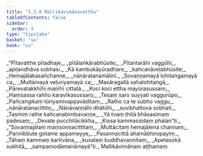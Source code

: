 ```yaml
---
title: "1.3.8 Mallikāvimānavatthu"
tableOfContents: false
sidebar:
  order: 9
type: "tipitaka"
basket: "su"
book: "vv"
---
```



<DynamicBreadcrumb />

<Division number="658" book="vv">

<Paragraph number="498" type="verses" book="vv">
_“Pītavatthe pītadhaje,_  
_pītālaṅkārabhūsite;_  
_Pītantarāhi vaggūhi,_  
_apiḷandhāva sobhasi._  

</Paragraph>

</Division>
<Division number="659" book="vv">

<Paragraph number="499" type="verses" book="vv">
_Kā kambukāyūradhare,_  
_kañcanāveḷabhūsite;_  
_Hemajālakasañchanne,_  
_nānāratanamālinī._  

</Paragraph>

</Division>
<Division number="660" book="vv">

<Paragraph number="500" type="verses" book="vv">
_Sovaṇṇamayā lohitaṅgamayā ca,_  
_Muttāmayā veḷuriyamayā ca;_  
_Masāragallā sahalohitaṅgā,_  
_Pārevatakkhīhi maṇīhi cittatā._  

</Paragraph>

</Division>
<Division number="661" book="vv">

<Paragraph number="501" type="verses" book="vv">
_Koci koci ettha mayūrasussaro,_  
_Haṃsassa rañño karavīkasussaro;_  
_Tesaṃ saro suyyati vaggurūpo,_  
_Pañcaṅgikaṃ tūriyamivappavāditaṃ._  

</Paragraph>

</Division>
<Division number="662" book="vv">

<Paragraph number="502" type="verses" book="vv">
_Ratho ca te subho vaggu,_  
_nānāratanacittito;_  
_Nānāvaṇṇāhi dhātūhi,_  
_suvibhattova sobhati._  

</Paragraph>

</Division>
<Division number="663" book="vv">

<Paragraph number="503" type="verses" book="vv">
_Tasmiṃ rathe kañcanabimbavaṇṇe,_  
_Yā tvaṃ ṭhitā bhāsasimaṃ padesaṃ;_  
_Devate pucchitācikkha,_  
_Kissa kammassidaṃ phalan”ti._  

</Paragraph>

</Division>
<Division number="664" book="vv">

<Paragraph number="504" type="verses" book="vv">
_“Sovaṇṇajālaṃ maṇisoṇṇacittitaṃ,_  
_Muttācitaṃ hemajālena channaṃ;_  
_Parinibbute gotame appameyye,_  
_Pasannacittā ahamābhiropayiṃ._  

</Paragraph>

</Division>
<Division number="665" book="vv">

<Paragraph number="505" type="verses" book="vv">
_Tāhaṃ kammaṃ karitvāna,_  
_kusalaṃ buddhavaṇṇitaṃ;_  
_Apetasokā sukhitā,_  
_sampamodāmanāmayā”ti._  


</Paragraph>
</Division>

<Paragraph number="506" type="center" book="vv">
Mallikāvimānaṃ aṭṭhamaṃ.
</Paragraph>